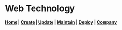 # Web Technology

#### [Home](/) | [Create](/Create/_Create) | [Update](/) | [Maintain](/) | [Deploy](/) | [Company](/Company/_Company)
